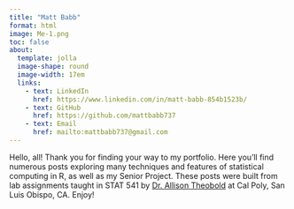 ```yaml
---
title: "Matt Babb"
format: html
image: Me-1.png
toc: false
about:
  template: jolla
  image-shape: round
  image-width: 17em
  links:
    - text: LinkedIn
      href: https://www.linkedin.com/in/matt-babb-854b1523b/
    - text: GitHub
      href: https://github.com/mattbabb737
    - text: Email
      href: mailto:mattbabb737@gmail.com
---
```


Hello, all! Thank you for finding your way to my portfolio. Here you'll find numerous posts exploring many techniques and features of statistical computing in R, as well as my Senior Project. These posts were built from lab assignments taught in STAT 541 by [Dr. Allison Theobold](https://www.linkedin.com/in/allison-theobold-1ba0191a8/) at Cal Poly, San Luis Obispo, CA. Enjoy!
